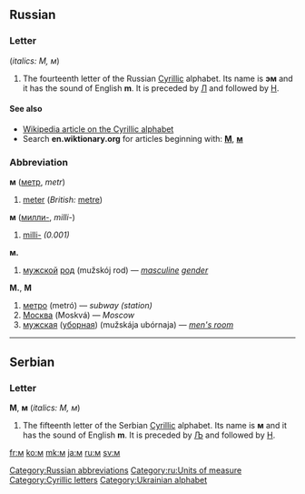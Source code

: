 {{also|Appendix:Variations of "m"}}
==Russian==

===Letter===
{{infl|ru|letter|lower case||upper case|М}} (''italics: М, м'')

# The fourteenth letter of the Russian [[Cyrillic]] alphabet. Its name is '''эм''' {{IPAchar|(ɛm)}} and it has the sound of English '''m'''. It is preceded by [[л|Л]] and followed by [[н|Н]].

====See also====
* [[w:Cyrillic alphabet|Wikipedia article on the Cyrillic alphabet]]
* Search '''en.wiktionary.org''' for articles beginning with: '''[http://en.wiktionary.org/w/index.php?title=Special%3AAllpages&from=%D0%9C&namespace=0 М]''', '''[http://en.wiktionary.org/w/index.php?title=Special%3AAllpages&from=%D0%BC&namespace=0 м]'''

===Abbreviation===
'''м''' ([[метр]], ''metr'')

# [[meter]] (''British:'' [[metre]])

'''м''' ([[милли-]], ''milli-'')

# [[milli-]] ''(0.001)''

'''м.'''
# [[мужской]] [[род]] (mužskój rod) — ''[[masculine]] [[gender]]''

'''М.''', '''М'''
# [[метро]] (metró) — ''subway (station)''
# [[Москва]] (Moskvá) — ''Moscow''
# [[мужская]] ([[уборная]]) (mužskája ubórnaja) — ''[[men's room]]''

[[Category:Russian abbreviations]]
[[Category:ru:Units of measure]]

----

==Serbian==

===Letter===
'''М''', '''м''' (''italics: М, м'')

# The fifteenth letter of the Serbian [[Cyrillic]] alphabet. Its name is '''м''' and it has the sound of English '''m'''. It is preceded by [[љ|Љ]] and followed by [[н|Н]].

[[Category:Cyrillic letters]]
[[Category:Ukrainian alphabet]]

[[fr:м]]
[[ko:м]]
[[mk:м]]
[[ja:м]]
[[ru:м]]
[[sv:м]]